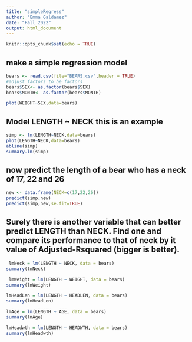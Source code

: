 ```yaml
---
title: "simpleRegress"
author: "Emma Galdamez"
date: "Fall 2022"
output: html_document
---
```


```r
knitr::opts_chunk$set(echo = TRUE)
```

## make a simple regression model

```r
bears <- read.csv(file="BEARS.csv",header = TRUE)
#adjust factors to be factors
bears$SEX<- as.factor(bears$SEX)
bears$MONTH<- as.factor(bears$MONTH)
```

```r
plot(WEIGHT~SEX,data=bears)
```


## Model LENGTH ~ NECK  this is an example  

```r
simp <- lm(LENGTH~NECK,data=bears)
plot(LENGTH~NECK,data=bears)
abline(simp)
summary.lm(simp)
```

## now predict the length of a bear who has a neck of 17, 22 and 26


```r
new <- data.frame(NECK=c(17,22,26))
predict(simp,new)
predict(simp,new,se.fit=TRUE)
```
## Surely there is another variable that can better predict LENGTH than NECK. Find one and compare its performance to that of neck by it value of Adjusted-Rsquared (bigger is better).

```r
 lmNeck = lm(LENGTH ~ NECK, data = bears)
summary(lmNeck)    
```

```r
 lmWeight = lm(LENGTH ~ WEIGHT, data = bears)
summary(lmWeight)
```

```r
lmHeadLen = lm(LENGTH ~ HEADLEN, data = bears)
summary(lmHeadLen)
```

```r
lmAge = lm(LENGTH ~ AGE, data = bears)
summary(lmAge)
```

```r
lmHeadwth = lm(LENGTH ~ HEADWTH, data = bears)
summary(lmHeadwth)
```



